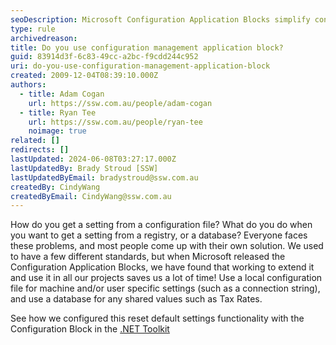 ```yaml
---
seoDescription: Microsoft Configuration Application Blocks simplify configuration management by providing a standard way to store and retrieve settings from various sources.
type: rule
archivedreason:
title: Do you use configuration management application block?
guid: 83914d3f-6c83-49cc-a2bc-f9cdd244c952
uri: do-you-use-configuration-management-application-block
created: 2009-12-04T08:39:10.000Z
authors:
  - title: Adam Cogan
    url: https://ssw.com.au/people/adam-cogan
  - title: Ryan Tee
    url: https://ssw.com.au/people/ryan-tee
    noimage: true
related: []
redirects: []
lastUpdated: 2024-06-08T03:27:17.000Z
lastUpdatedBy: Brady Stroud [SSW]
lastUpdatedByEmail: bradystroud@ssw.com.au
createdBy: CindyWang
createdByEmail: CindyWang@ssw.com.au
---
```


How do you get a setting from a configuration file? What do you do when you want to get a setting from a registry, or a database? Everyone faces these problems, and most people come up with their own solution. We used to have a few different standards, but when Microsoft released the Configuration Application Blocks, we have found that working to extend it and use it in all our projects saves us a lot of time! Use a local configuration file for machine and/or user specific settings (such as a connection string), and use a database for any shared values such as Tax Rates.

See how we configured this reset default settings functionality with the Configuration Block in the [.NET Toolkit](http://www.ssw.com.au/ssw/NetToolKit/06ConfigurationBlock.aspx)
